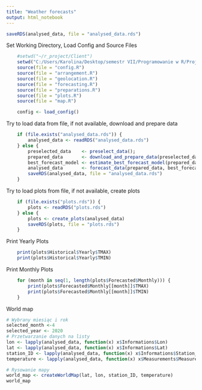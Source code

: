 ```yaml
---
title: "Weather forecasts"
output: html_notebook
---
```

```r
saveRDS(analysed_data, file = "analysed_data.rds")
```



Set Working Directory, Load Config and Source Files
```r

    #setwd("~/r_project/Client")
    setwd("C:/Users/Karolina/Desktop/semestr VII/Programowanie w R/Projekt/r_project/Client/Rprojekt")
    source(file = "config.R")
    source(file = "arrangement.R")
    source(file = "geolocation.R")
    source(file = "forecasting.R")
    source(file = "preparations.R")
    source(file = "plots.R")
    source(file = "map.R")

    config <- load_config()
```

Try to load data from file, if not available, download and prepare data
```r
    if (file.exists("analysed_data.rds")) {
        analysed_data <- readRDS("analysed_data.rds")
    } else {
        preselected_data    <- preselect_data();
        prepared_data       <- download_and_prepare_data(preselected_data)
        best_forecast_model <- estimate_best_forecast_model(prepared_data)
        analysed_data       <- forecast_data(prepared_data, best_forecast_model)
        saveRDS(analysed_data, file = "analysed_data.rds")
    }
```

Try to load plots from file, if not available, create plots
```r
    if (file.exists("plots.rds")) {
        plots <- readRDS("plots.rds")
    } else {
        plots <- create_plots(analysed_data)
        saveRDS(plots, file = "plots.rds")
    }
```

Print Yearly Plots
```r
    print(plots$Historical$Yearly$TMAX)
    print(plots$Historical$Yearly$TMIN)
```

Print Monthly Plots
```r
    for (month in seq(1, length(plots$Forecasted$Monthly))) {
        print(plots$Forecasted$Monthly[[month]]$TMAX)
        print(plots$Forecasted$Monthly[[month]]$TMIN)
    }
```



World map
```r
# Wybrany miesiąc i rok
selected_month <-4
selected_year <- 2020
# Przetwarzanie danych na listy
lon <- lapply(analysed_data, function(x) x$Informations$Lon)
lat <- lapply(analysed_data, function(x) x$Informations$Lat)
station_ID <- lapply(analysed_data, function(x) x$Informations$Station_ID)
temperature <- lapply(analysed_data, function(x) x$Measurements$MeasurementValue)

# Rysowanie mapy
world_map <- createWorldMap(lat, lon, station_ID, temperature)
world_map
```
